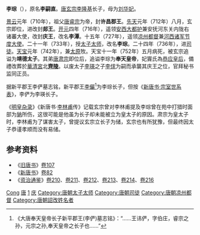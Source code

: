 {{Otheruses|李琮}}
{{東亞男性歷史人物
|名稱 =李琮
|身份 =
|國家 =
|時代 =
|主君 =
|屆數 =
|最高職務 =
|前任 = 
|繼任 = 
|圖片名稱 =
|圖片大小 =
|圖片說明 =
|氏 =
|姓 =[[李姓|李姓]]
|穆坤= <!--清代八旗满洲人物专用-->
|名 =嗣直→潭→琮
|姓名 =
|羅馬拼音 =
|假名 = <!--日本、琉球人用-->
|諺文 = <!--朝鮮、韓國人用-->
|字 =
|號=
|名乘 = <!--琉球士族用-->
|官職 =
|封爵 =
|封號 =許昌郡王→郯王→慶王
|位階 =
|御稱號 = <!--日本皇族之稱號-->
|宮號1 = <!--日本皇族之宮號-->
|宮號2 = <!--朝鮮王族之宮號-->
|封地 =
|神號 =
|尊號 =
|族裔 = 
|信仰 = <!--指的是宗教信仰-->
|旗籍 = <!--清代八旗人物专用-->
|氏族 =
|籍貫 =
|本貫 = <!--朝鮮人用-->
|世居地= <!--清代八旗人物专用-->
|世居地/穆坤= <!--专门用于清代八旗满洲人物世居地和穆坤相同时-->
|祖籍 =
|本籍 =
|出身地 =
|府邸 =
|世系 = 
|初名 =
|乳名 = <!--日本、朝鮮、琉球以外人物用-->
|幼名 = <!--日本人用-->
|兒名 = <!--朝鮮人用-->
|童名 = <!--琉球人用-->
|小字 =
|別名 =
|法號 =
|院號 =
|其他名號 =
|出生日期 =
|出生地點 =
|婚年 =
|逝世日期 =天宝十一年（752年）
|逝世地點 =
|在位年代 =
|廟號 =
|諡號 =靖德太子→奉天皇帝
|墓葬 =[[唐齊陵|齊陵]]
|祠廟 =
|父親 =[[唐玄宗|唐玄宗]]李隆基
|嫡母 =
|母親 =[[刘华妃|刘华妃]]
|繼父=
|繼母=
|養父=
|養母=
|猶父= <!--日本人用-->
|烏帽子親= <!--日本人、琉球人用-->
|元配 =[[恭应皇后|恭应皇后]]竇氏
|正室 =
|妻 =
|繼室 =
|平妻 =
|側室 =
|元配之父 =
|元配之嫡母 =
|元配之母 =
|正室之父 =
|正室之嫡母 =
|正室之母 =
|妻之父 =
|妻之嫡母 =
|妻之母 =
|繼室之父 =
|繼室之嫡母 =
|繼室之母 =
|平妻之父 =
|平妻之嫡母 =
|平妻之母 =
|兄弟 =
|姊妹 =
|嫡兄弟 =
|嫡姊妹 =
|庶兄弟 =
|庶姊妹 =
|同胞兄弟 =靖恭太子[[李琬_(唐朝)|李琬]]<br>儀王[[李璲|李璲]]
|同胞姊妹 =
|異母兄弟 =
|異母姊妹 =
|異父兄弟 =
|異父姊妹 =
|繼兄弟 =
|繼姊妹 =
|子 =
|女 =
|嫡子 =
|嫡女 =
|庶子 =
|庶女 =
|養子 =李俅
|養女 =
|猶子 = <!--日本人用-->
|婿養子 = <!--日本人用-->
|烏帽子子 = <!--日本人用-->
|繼子 =
|繼女 =
|其他親屬 =祖父：[[唐睿宗|唐睿宗]]
|出身 = <!---此处指科举出身--->
|功名 = 
|經歷 = 
|著作 =
|注釋 =
}}

'''李琮'''（{{bd|700年代|？|752年|catIdx=L}}），原名'''李嗣直'''。[[唐玄宗|唐玄宗李隆基]]长子，母为[[刘华妃|刘华妃]]。

[[景云|景云]]元年（710年），祖父[[唐睿宗|唐睿宗]]为帝，封'''许昌郡王'''。[[先天_(年号)|先天]]元年（712年）八月，玄宗即位，进改封'''郯王'''。[[开元|开元]]四年（716年），遥领[[安西大都护府|安西大都护]]兼安抚河东关内陇右诸蕃大使，改封'''庆王'''，改名'''李潭'''。十五年（727年），遥领[[凉州|凉州]][[都督|都督]]兼[[河西节度使|河西诸军节度大使]]。二十一年（733年），授[[东宫三师|太子太师]]，改名'''李琮'''。二十四年（736年），进[[司徒|司徒]]。[[天宝_(唐朝)|天宝]]元年（742年），兼[[太原府|太原]]牧。天宝十一年（752年）五月病死，被玄宗追谥为'''靖德太子'''。其弟[[唐肃宗|唐肃宗]]即位后，追谥李琮为'''奉天皇帝'''，妃竇氏為[[恭应皇后|恭应皇后]]，備禮改葬於[[华清池|華清宮]]北'''[[唐齊陵|齊陵]]'''。以废太子[[李瑛_(唐朝)|李瑛]]之子[[李俅|李俅]]为嗣而承襲其庆王之位，官拜秘书监同正员。

据新平郡王李俨墓志铭，新平郡王[[李儼_(新平郡王)|李儼]]<ref>《大唐奉天皇帝长子新平郡王(李俨)墓志铭》：“……王讳俨，字伯庄，睿宗之孙，元宗之孙,奉天皇帝之长子也……”</ref>为李琮长子，但按《[[新唐書宗室世系表|新唐书·宗室世系表]]》，李俨为李瑛长子。

《[[明皇杂录|明皇杂录]]》《新唐书·[[李林甫|李林甫]]传》记载玄宗曾对李林甫提及李琮曾在苑中打猎时面部为[[豽|豽]]所伤，这很可能是他虽为长子却未能被立为皇太子的原因。肃宗为皇太子时，李林甫为了谋害太子，曾提议玄宗立长子为储，玄宗也有所犹豫，但最终因太子恭谨孝顺而没有易储。

== 参考资料 ==
*《[[旧唐书|旧唐书]]》[https://web.archive.org/web/20080419211331/http://www.sidneyluo.net/a/a16/107.htm 卷107]
*《[[新唐书|新唐书]]》[https://web.archive.org/web/20071226123045/http://www.sidneyluo.net/a/a17/082.htm 卷82]
*《[[资治通鉴|资治通鉴]]》[[s:資治通鑑/卷210|卷210]]、[[s:資治通鑑/卷211|卷211]]、[[s:資治通鑑/卷212|卷212]]、[[s:資治通鑑/卷213|卷213]]、[[s:資治通鑑/卷214|卷214]]、[[s:資治通鑑/卷216|卷216]]

{{start box}}
{{s-before|[[李業|李業]]}}
{{s-title|[[唐朝|唐朝]][[司徒|司徒]]|736年—752年}}
{{s-after|[[郭子仪|郭子仪]]}}
{{end box}}

{{唐朝君主}}
{{唐玄宗皇室}}
{{Authority control}}
{{DEFAULTSORT:Li李}}
[[Category:李姓|Cong]]
[[Category:唐朝追尊皇帝|唐]]
[[Category:唐玄宗皇子|1]]
[[Category:唐朝宗室国王|庆]]
[[Category:唐朝太子太师|Category:唐朝太子太师]]
[[Category:唐朝司徒|Category:唐朝司徒]]
[[Category:唐朝凉州都督|Category:唐朝凉州都督]]
[[Category:唐朝詔改姓名者|Category:唐朝詔改姓名者]]